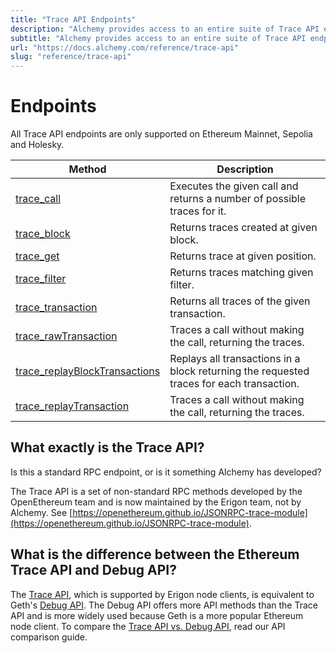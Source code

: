 ```yaml
---
title: "Trace API Endpoints"
description: "Alchemy provides access to an entire suite of Trace API endpoints, which give you deeper insights into transaction processing."
subtitle: "Alchemy provides access to an entire suite of Trace API endpoints, which give you deeper insights into transaction processing."
url: "https://docs.alchemy.com/reference/trace-api"
slug: "reference/trace-api"
---
```


# Endpoints

<Info>
  All Trace API endpoints are only supported on Ethereum Mainnet, Sepolia and Holesky.
</Info>

| Method                                                                     | Description                                                                              |
| -------------------------------------------------------------------------- | ---------------------------------------------------------------------------------------- |
| [trace\_call](/reference/trace-call)                                       | Executes the given call and returns a number of possible traces for it.                  |
| [trace\_block](/reference/trace-block)                                     | Returns traces created at given block.                                                   |
| [trace\_get](/reference/trace-get)                                         | Returns trace at given position.                                                         |
| [trace\_filter](/reference/trace-filter)                                   | Returns traces matching given filter.                                                    |
| [trace\_transaction](/reference/trace-transaction)                         | Returns all traces of the given transaction.                                             |
| [trace\_rawTransaction](/reference/trace-rawtransaction)                   | Traces a call without making the call, returning the traces.                             |
| [trace\_replayBlockTransactions](/reference/trace-replayblocktransactions) | Replays all transactions in a block returning the requested traces for each transaction. |
| [trace\_replayTransaction](/reference/trace-replaytransaction)             | Traces a call without making the call, returning the traces.                             |

## What exactly is the Trace API?

Is this a standard RPC endpoint, or is it something Alchemy has developed?

The Trace API is a set of non-standard RPC methods developed by the OpenEthereum team and is now maintained by the Erigon team, not by Alchemy. See [https://openethereum.github.io/JSONRPC-trace-module](https://openethereum.github.io/JSONRPC-trace-module).

## What is the difference between the Ethereum Trace API and Debug API?

The [Trace API](/reference/trace-api-quickstart), which is supported by Erigon node clients, is equivalent to Geth's [Debug API](/reference/debug-api-quickstart). The Debug API offers more API methods than the Trace API and is more widely used because Geth is a more popular Ethereum node client. To compare the [Trace API vs. Debug API](/reference/trace-api-vs-debug-api), read our API comparison guide.
